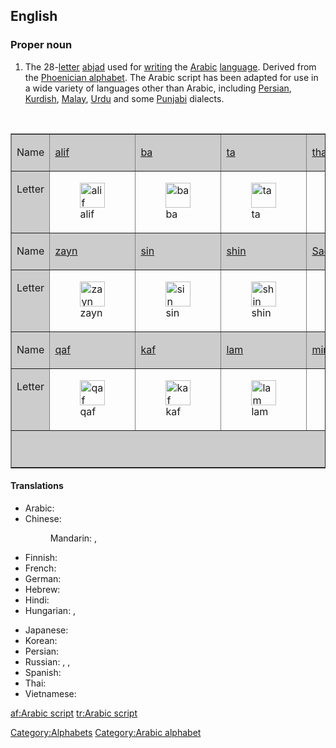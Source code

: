 ==English==
{{wikipedia|Arabic alphabet}}

===Proper noun===
{{en-proper noun|sg=[[Arabic]] [[script]]}}

# The 28-[[letter]] [[abjad]] used for [[writing]] the [[Arabic]] [[language]]. Derived from the [[Phoenician alphabet]]. The Arabic script has been adapted for use in a wide variety of languages other than Arabic, including [[Persian]], [[Kurdish]], [[Malay]], [[Urdu]] and some [[Punjabi]] dialects.

<p>&nbsp;</p>
<table align="center"  border="1" cellpadding="2" cellspacing="0">
  <tr>
    <td bgcolor="#cccccc">Name</td>
    <td bgcolor="#cccccc">[[ا|alif]]</td>
    <td bgcolor="#cccccc">[[ب|ba]]</td>
    <td bgcolor="#cccccc">[[ت|ta]]</td>
    <td bgcolor="#cccccc">[[ث|tha]]</td>
    <td bgcolor="#cccccc">[[ج|jim]]</td>
    <td bgcolor="#cccccc">[[ح|ha]]</td>
    <td bgcolor="#cccccc">[[خ|kha]]</td>
    <td bgcolor="#cccccc">[[د|dal]]</td>
    <td bgcolor="#cccccc">[[ذ|dhal]]</td>
    <td bgcolor="#cccccc">[[ر|ra]]</td>
    </tr>
  <tr valign="top">
    <td bgcolor="#cccccc">Letter</td>
    <td>[[Image:1alif.PNG|40px|alif]]</td>
    <td>[[Image:1ba.PNG|40px|ba]]</td>
    <td>[[Image:1ta.PNG|40px|ta]]</td>
    <td>[[Image:1tha.PNG|40px|tha]]</td>
    <td>[[Image:1jim.PNG|40px|jim]]</td>
    <td>[[Image:1ha.PNG|40px|ha]]</td>
    <td>[[Image:1kha.PNG|40px|kha]]</td>
    <td>[[Image:1dal.PNG|40px|dal]]</td>
    <td>[[Image:1dhal.PNG|40px|dhal]]</td>
    <td>[[Image:1ra.PNG|40px|ra]]</td>
  </tr>
  <tr>
    <td bgcolor="#cccccc">Name</td>
    <td bgcolor="#cccccc">[[ز|zayn]]</td>
    <td bgcolor="#cccccc">[[س|sin]]</td>
    <td bgcolor="#cccccc">[[ش|shin]]</td>
    <td bgcolor="#cccccc">[[ص|Sad]]</td>
    <td bgcolor="#cccccc">[[ض|Dhad]]</td>
    <td bgcolor="#cccccc">[[ط|Ta]]</td>
    <td bgcolor="#cccccc">[[ظ|Za]]</td>
    <td bgcolor="#cccccc">[[ع|ayn]]</td>
    <td bgcolor="#cccccc">[[غ|ghayn]]</td>
    <td bgcolor="#cccccc">[[ف|fa]]</td>
    </tr>
  <tr valign="top">
    <td bgcolor="#cccccc">Letter</td>
    <td>[[Image:1zayn.PNG|40px|zayn]]</td>
    <td>[[Image:1sin.PNG|40px|sin]]</td>
    <td>[[Image:1shin.PNG|40px|shin]]</td>
    <td>[[Image:1Sad.PNG|40px|Sad]]</td>
    <td>[[Image:1Dad.PNG|40px|Dhad]]</td>
    <td>[[Image:1Taa.PNG|40px|Ta]]</td>
    <td>[[Image:1Za.PNG|40px|Za]]</td>
    <td>[[Image:1ayn.PNG|40px|ayn]]</td>
    <td>[[Image:1ghayn.PNG|40px|ghayn]]</td>
    <td>[[Image:1fa.PNG|40px|fa]]</td>
  </tr>
  <tr>
    <td bgcolor="#cccccc">Name</td>
    <td bgcolor="#cccccc">[[ق|qaf]]</td>
    <td bgcolor="#cccccc">[[ك|kaf]]</td>
    <td bgcolor="#cccccc">[[ل|lam]]</td>
    <td bgcolor="#cccccc">[[م|mim]]</td>
    <td bgcolor="#cccccc">[[ن|nun]]</td>
    <td bgcolor="#cccccc">[[ه|ha]]</td>
    <td bgcolor="#cccccc">[[و|waw]]</td>
    <td bgcolor="#cccccc">[[ى|ya]]</td>
    <td bgcolor="#cccccc">&nbsp;</td>
    <td bgcolor="#cccccc">&nbsp;</td>
    </tr>
  <tr valign="top">
    <td bgcolor="#cccccc">Letter</td>
    <td>[[Image:1qaf.PNG|40px|qaf]]</td>
    <td>[[Image:1kaf.PNG|40px|kaf]]</td>
    <td>[[Image:1lam.PNG|40px|lam]]</td>
    <td>[[Image:1mim.PNG|40px|mim]]</td>
    <td>[[Image:1nun.PNG|40px|nun]]</td>
    <td>[[Image:1haa.PNG|40px|ha]]</td>
    <td>[[Image:1waw.PNG|40px|waw]]</td>
    <td>[[Image:1ya.PNG|40px|ya]]</td>
    <td>&nbsp;</td>
    <td>&nbsp;</td>
    </tr>
  <tr>
    <td colspan=11 align="center" bgcolor="#cccccc">Some letters have an '''initial''', '''medial''' and '''final''' form.</td>
    </tr>
</table>

====Translations====
{{trans-top|letters of the Arabic language}}
* Arabic: {{t|ar|أبجدية عربية|f|tr='abjadíyya 3arabíyya|sc=Arab}}
* Chinese:
*: Mandarin: {{t|zh|阿拉伯字母|tr=Ālābó zìmǔ|sc=Hani}}, {{t|zh|阿拉伯文字|tr=Ālābó wénzì|sc=Hani}}
* Finnish: {{t|fi|arabialainen}} {{t|fi|kirjoitus}}
* French: {{t|fr|alphabet arabe|m}}
* German: {{t|de|arabisches Alphabet|n}}
* Hebrew: {{t|he|אלפבית ערבי|sc=Hebr}}
* Hindi: {{t|hi|अरबी लिपि|tr=arabī lipi|sc=Deva}}
* Hungarian: {{t|hu|arab ábécé}}, {{t-|hu|arab írás}}
{{trans-mid}}
* Japanese: {{t|ja|アラビア文字|tr=Arabia-moji|sc=Jpan}}
* Korean: {{t|ko|아랍 문자|tr=Arap munja|sc=Kore}}
* Persian: {{t|fa|خط عربی|sc=fa-Arab}}
* Russian: {{t|ru|арабское письмо|n|tr=arabskoje pis'mó|sc=Cyrl}}, {{t|ru|арабский алфавит|m|tr=arábskij alfavít|sc=Cyrl}}, {{t|ru|арабица|f|tr=arábica|sc=Cyrl}}
* Spanish: {{t|es|alfabeto árabe|m}}
* Thai: {{t|th|อักษรอาหรับ|tr=àksŏn aaràp|sc=Thai}}
* Vietnamese: {{t|vi|bảng chữ cái Ả Rập}}
{{trans-bottom}}

[[Category:Alphabets]]
[[Category:Arabic alphabet]]

[[af:Arabic script]]
[[tr:Arabic script]]
